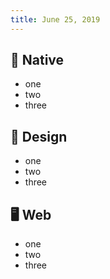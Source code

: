 ```yaml
---
title: June 25, 2019
---
```


## 📱 Native

-   one
-   two
-   three

## 🍭 Design

-   one
-   two
-   three

## 🖥 Web

-   one
-   two
-   three
